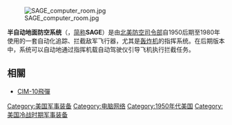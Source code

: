 [[File:SAGE_computer_room.jpg|thumb]]

'''半自动地面防空系统'''（{{lang-en|'''Semi-Automatic Ground Environment'''}}，[[縮寫|简称]]'''SAGE'''）是由[[北美防空司令部|北美防空司令部]]自1950后期至1980年使用的一套自动化追踪、拦截敌军飞行器，尤其是[[轰炸机|轰炸机]]的指挥系统。在后期版本中，系统可以自动地通过指挥机载自动驾驶仪引导飞机执行拦截任务。

== 相關 ==
*[[CIM-10飛彈|CIM-10飛彈]]

{{military-stub}}

[[Category:美国军事装备|Category:美国军事装备]]
[[Category:电脑网络|Category:电脑网络]]
[[Category:1950年代美国|Category:1950年代美国]]
[[Category:美国冷战时期军事装备|Category:美国冷战时期军事装备]]